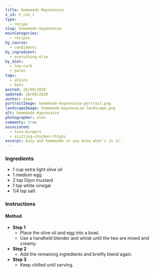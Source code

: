 ```yaml
---
title: Homemade Mayonnaise
x_id: h_con_1
type:
  - recipe
slug: homemade-mayonnaise
mainCategories: 
  - recipes
by_course:
  - condiments
by_ingredient:
  - everything-else
by_diet:
  - low-carb
  - paleo
tags:
  - atkins
  - keto
posted: 28/09/2020
updated: 28/09/2020
author: alex
portraitImage: homemade-mayonnaise-portrait.png
landscapeImage: homemade-mayonnaise-landscape.png
alt: homemade mayonnaise
photographer: alex
comments: true
associated:
  - tuna-burgers
  - sizzling-chicken-thighs
excerpt: Easy and homemade so you know what's in it.
---
```


<Ingredients>

### Ingredients
    
  - 1 cup extra light olive oil
  - 1 medium egg
  - 2 tsp Dijon mustard
  - 1 tsp white vinegar
  - 1/4 tsp salt

</Ingredients>

<Instructions>

### Instructions

#### Method

  - **Step 1**
    - Place the olive oil and egg into a bowl.
    - Use a handheld blender and whisk until the two are mixed and creamy.
  - **Step 2**
    - Add the remaining ingredients and briefly blend again.
  - **Step 3**
    - Keep chilled until serving.

</Instructions>



